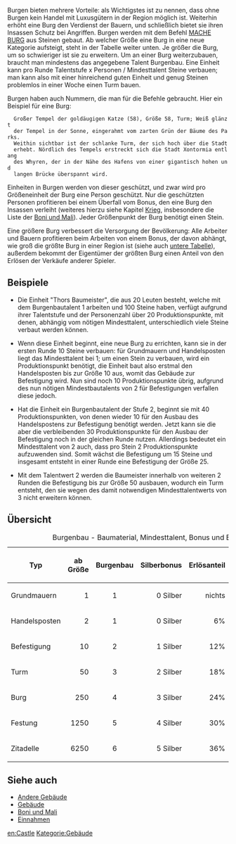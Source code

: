 Burgen bieten mehrere Vorteile: als Wichtigstes ist zu nennen, dass ohne Burgen kein Handel mit Luxusgütern in der Region möglich ist. Weiterhin erhöht eine Burg den Verdienst der Bauern, und schließlich bietet sie ihren Insassen Schutz bei Angriffen. Burgen werden mit dem Befehl [[MACHE|MACHE BURG]] aus Steinen gebaut. Ab welcher Größe eine Burg in eine neue Kategorie aufsteigt, steht in der Tabelle weiter unten. Je größer die Burg, um so schwieriger ist sie zu erweitern. Um an einer Burg weiterzubauen, braucht man mindestens das angegebene Talent Burgenbau. Eine Einheit kann pro Runde Talentstufe x Personen / Mindesttalent Steine verbauen; man kann also mit einer hinreichend guten Einheit und genug Steinen problemlos in einer Woche einen Turm bauen.

Burgen haben auch Nummern, die man für die Befehle gebraucht. Hier ein Beispiel für eine Burg:

   Großer Tempel der goldäugigen Katze (58), Größe 58, Turm; Weiß glänzt
   der Tempel in der Sonne, eingerahmt vom zarten Grün der Bäume des Parks.
   Weithin sichtbar ist der schlanke Turm, der sich hoch über die Stadt
   erhebt. Nördlich des Tempels erstreckt sich die Stadt Xontormia entlang
   des Whyren, der in der Nähe des Hafens von einer gigantisch hohen und
   langen Brücke überspannt wird.

Einheiten in Burgen werden von dieser geschützt, und zwar wird pro Größeneinheit der Burg eine Person geschützt. Nur die geschützten Personen profitieren bei einem Überfall vom Bonus, den eine Burg den Insassen verleiht (weiteres hierzu siehe Kapitel [[Krieg]], insbesondere die Liste der [[Boni und Mali]]). Jeder Größenpunkt der Burg benötigt einen Stein.

Eine größere Burg verbessert die Versorgung der Bevölkerung: Alle Arbeiter und Bauern profitieren beim Arbeiten von einem Bonus, der davon abhängt, wie groß die größte Burg in einer Region ist (siehe auch [[#Übersicht|untere Tabelle]]), außerdem bekommt der Eigentümer der größten Burg einen Anteil von den Erlösen der Verkäufe anderer Spieler.

==Beispiele==

* Die Einheit "Thors Baumeister", die aus 20 Leuten besteht, welche mit dem Burgenbautalent 1 arbeiten und 100 Steine haben, verfügt aufgrund ihrer Talentstufe und der Personenzahl über 20 Produktionspunkte, mit denen, abhängig vom nötigen Mindesttalent, unterschiedlich viele Steine verbaut werden können.
  
* Wenn diese Einheit beginnt, eine neue Burg zu errichten, kann sie in der ersten Runde 10 Steine verbauen: für Grundmauern und Handelsposten liegt das Mindesttalent bei 1; um einen Stein zu verbauen, wird ein Produktionspunkt benötigt, die Einheit baut also erstmal den Handelsposten bis zur Größe 10 aus, womit das Gebäude zur Befestigung wird. Nun sind noch 10 Produktionspunkte übrig, aufgrund des nun nötigen Mindestbautalents von 2 für Befestigungen verfallen diese jedoch.
  
* Hat die Einheit ein Burgenbautalent der Stufe 2, beginnt sie mit 40 Produktionspunkten, von denen wieder 10 für den Ausbau des Handelspostens zur Befestigung benötigt werden. Jetzt kann sie die aber die verbleibenden 30 Produktionspunkte für den Ausbau der Befestigung noch in der gleichen Runde nutzen. Allerdings bedeutet ein Mindesttalent von 2 auch, dass pro Stein 2 Produktionspunkte aufzuwenden sind. Somit wächst die Befestigung um 15 Steine und insgesamt entsteht in einer Runde eine Befestigung der Größe 25.
  
* Mit dem Talentwert 2 werden die Baumeister innerhalb von weiteren 2 Runden die Befestigung bis zur Größe 50 ausbauen, wodurch ein Turm entsteht, den sie wegen des damit notwendigen Mindesttalentwerts von 3 nicht erweitern können.

== Übersicht ==

{| border="0" cellspacing="0" cellpadding="3" align="center"
|+ Burgenbau - Baumaterial, Mindesttalent, Bonus und Erlösanteil
|- style="background-color:#aaaaaa"
!Typ    	!!ab Größe 	!!Burgenbau 	!!Silberbonus 	!!Erlösanteil  !!Verteidigungsbonus
|- style="background-color:#eeeeee"
|Grundmauern 	
|align="right"|1     	
|align="center"|1     	
|align="right"|0 Silber 	
|align="right"|nichts
|align="center"|0
|- style="background-color:#cccccc"
|Handelsposten 	
|align="right"|2     	
|align="center"|1     	
|align="right"|0 Silber 	
|align="right"|6%
|align="center"|0
|- style="background-color:#eeeeee"
|Befestigung 	
|align="right"|10    	
|align="center"|2     	
|align="right"|1 Silber 	
|align="right"|12%
|align="center"|+1
|- style="background-color:#cccccc"
|Turm   	
|align="right"|50    	
|align="center"|3     	
|align="right"|2 Silber 	
|align="right"|18%
|align="center"|+2
|- style="background-color:#eeeeee"
|Burg   	
|align="right"|250    	
|align="center"|4     	
|align="right"|3 Silber 	
|align="right"|24%
|align="center"|+3
|- style="background-color:#cccccc"
|Festung 	
|align="right"|1250  	
|align="center"|5     	
|align="right"|4 Silber 	
|align="right"|30%
|align="center"|+4
|- style="background-color:#eeeeee"
|Zitadelle 	
|align="right"|6250  	
|align="center"|6     	
|align="right"|5 Silber 	
|align="right"|36%
|align="center"|+5
|}

== Siehe auch == 

* [[Andere Gebäude]]
* [[Gebäude]]
* [[Boni und Mali]]
* [[Einnahmen]]

{{weiter|Andere Gebäude}}

[[en:Castle]]
[[Kategorie:Gebäude]]